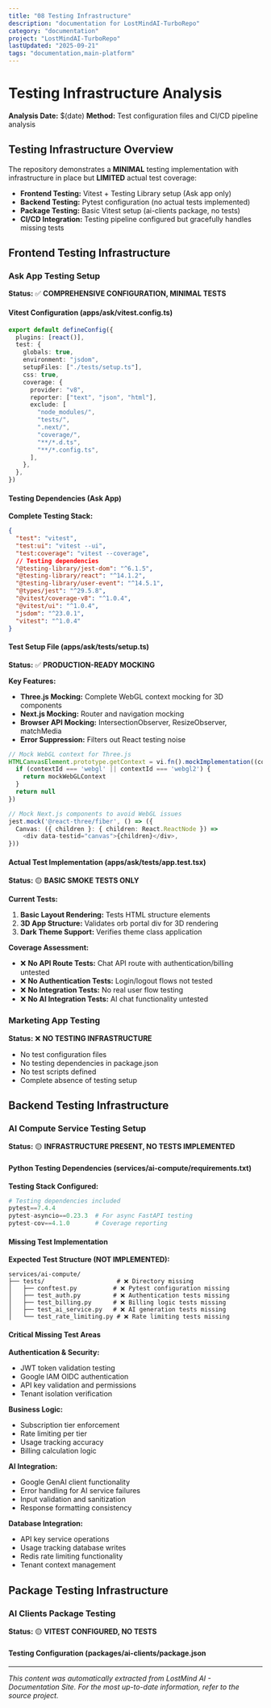 ```yaml
---
title: "08 Testing Infrastructure"
description: "documentation for LostMindAI-TurboRepo"
category: "documentation"
project: "LostMindAI-TurboRepo"
lastUpdated: "2025-09-21"
tags: "documentation,main-platform"
---
```


# Testing Infrastructure Analysis

**Analysis Date:** $(date)
**Method:** Test configuration files and CI/CD pipeline analysis

## Testing Infrastructure Overview

The repository demonstrates a **MINIMAL** testing implementation with infrastructure in place but **LIMITED** actual test coverage:

- **Frontend Testing:** Vitest + Testing Library setup (Ask app only)
- **Backend Testing:** Pytest configuration (no actual tests implemented)
- **Package Testing:** Basic Vitest setup (ai-clients package, no tests)
- **CI/CD Integration:** Testing pipeline configured but gracefully handles missing tests

## Frontend Testing Infrastructure

### Ask App Testing Setup

**Status:** ✅ **COMPREHENSIVE CONFIGURATION, MINIMAL TESTS**

#### Vitest Configuration (apps/ask/vitest.config.ts)

```typescript
export default defineConfig({
  plugins: [react()],
  test: {
    globals: true,
    environment: "jsdom",
    setupFiles: ["./tests/setup.ts"],
    css: true,
    coverage: {
      provider: "v8",
      reporter: ["text", "json", "html"],
      exclude: [
        "node_modules/",
        "tests/",
        ".next/",
        "coverage/",
        "**/*.d.ts",
        "**/*.config.ts",
      ],
    },
  },
})
```

#### Testing Dependencies (Ask App)

**Complete Testing Stack:**

```json
{
  "test": "vitest",
  "test:ui": "vitest --ui",
  "test:coverage": "vitest --coverage",
  // Testing dependencies
  "@testing-library/jest-dom": "^6.1.5",
  "@testing-library/react": "^14.1.2",
  "@testing-library/user-event": "^14.5.1",
  "@types/jest": "^29.5.8",
  "@vitest/coverage-v8": "^1.0.4",
  "@vitest/ui": "^1.0.4",
  "jsdom": "^23.0.1",
  "vitest": "^1.0.4"
}
```

#### Test Setup File (apps/ask/tests/setup.ts)

**Status:** ✅ **PRODUCTION-READY MOCKING**

**Key Features:**

- **Three.js Mocking:** Complete WebGL context mocking for 3D components
- **Next.js Mocking:** Router and navigation mocking
- **Browser API Mocking:** IntersectionObserver, ResizeObserver, matchMedia
- **Error Suppression:** Filters out React testing noise

```typescript
// Mock WebGL context for Three.js
HTMLCanvasElement.prototype.getContext = vi.fn().mockImplementation((contextId) => {
  if (contextId === 'webgl' || contextId === 'webgl2') {
    return mockWebGLContext
  }
  return null
})

// Mock Next.js components to avoid WebGL issues
jest.mock('@react-three/fiber', () => ({
  Canvas: ({ children }: { children: React.ReactNode }) =>
    <div data-testid="canvas">{children}</div>,
}))
```

#### Actual Test Implementation (apps/ask/tests/app.test.tsx)

**Status:** 🟡 **BASIC SMOKE TESTS ONLY**

**Current Tests:**

1. **Basic Layout Rendering:** Tests HTML structure elements
2. **3D App Structure:** Validates orb portal div for 3D rendering
3. **Dark Theme Support:** Verifies theme class application

**Coverage Assessment:**

- ❌ **No API Route Tests:** Chat API route with authentication/billing untested
- ❌ **No Authentication Tests:** Login/logout flows not tested
- ❌ **No Integration Tests:** No real user flow testing
- ❌ **No AI Integration Tests:** AI chat functionality untested

### Marketing App Testing

**Status:** ❌ **NO TESTING INFRASTRUCTURE**

- No test configuration files
- No testing dependencies in package.json
- No test scripts defined
- Complete absence of testing setup

## Backend Testing Infrastructure

### AI Compute Service Testing Setup

**Status:** 🟡 **INFRASTRUCTURE PRESENT, NO TESTS IMPLEMENTED**

#### Python Testing Dependencies (services/ai-compute/requirements.txt)

**Testing Stack Configured:**

```python
# Testing dependencies included
pytest==7.4.4
pytest-asyncio==0.23.3  # For async FastAPI testing
pytest-cov==4.1.0       # Coverage reporting
```

#### Missing Test Implementation

**Expected Test Structure (NOT IMPLEMENTED):**

```
services/ai-compute/
├── tests/                    # ❌ Directory missing
│   ├── conftest.py          # ❌ Pytest configuration missing
│   ├── test_auth.py         # ❌ Authentication tests missing
│   ├── test_billing.py      # ❌ Billing logic tests missing
│   ├── test_ai_service.py   # ❌ AI generation tests missing
│   └── test_rate_limiting.py # ❌ Rate limiting tests missing
```

#### Critical Missing Test Areas

**Authentication & Security:**

- JWT token validation testing
- Google IAM OIDC authentication
- API key validation and permissions
- Tenant isolation verification

**Business Logic:**

- Subscription tier enforcement
- Rate limiting per tier
- Usage tracking accuracy
- Billing calculation logic

**AI Integration:**

- Google GenAI client functionality
- Error handling for AI service failures
- Input validation and sanitization
- Response formatting consistency

**Database Integration:**

- API key service operations
- Usage tracking database writes
- Redis rate limiting functionality
- Tenant context management

## Package Testing Infrastructure

### AI Clients Package Testing

**Status:** 🟡 **VITEST CONFIGURED, NO TESTS**

#### Testing Configuration (packages/ai-clients/package.json

---
*This content was automatically extracted from LostMind AI - Documentation Site. For the most up-to-date information, refer to the source project.*
